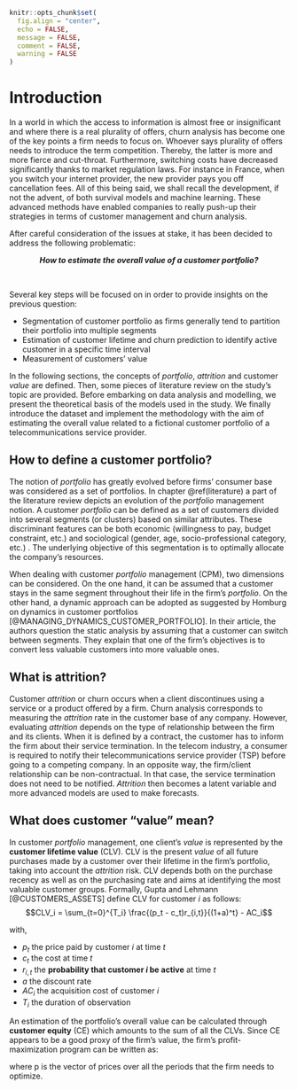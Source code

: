 ```r
knitr::opts_chunk$set(
  fig.align = "center", 
  echo = FALSE, 
  message = FALSE, 
  comment = FALSE, 
  warning = FALSE
)
```

# Introduction {#intro}

In a world in which the access to information is almost free or insignificant and where there is a real plurality of offers, churn analysis has become one of the key points a firm needs to focus on. Whoever says plurality of offers needs to introduce the term competition. Thereby, the latter is more and more fierce and cut-throat. Furthermore, switching costs have decreased significantly thanks to market regulation laws. For instance in France, when you switch your internet provider, the new provider pays you off cancellation fees. All of this being said, we shall recall the development, if not the advent, of both survival models and machine learning. These advanced methods have enabled companies to really push-up their strategies in terms of customer management and churn analysis.

After careful consideration of the issues at stake, it has been decided to address the following problematic: 

<center>
***How to estimate the overall value of a customer portfolio?***
</center>

<br/>

Several key steps will be focused on in order to provide insights on the previous question: 

- Segmentation of customer portfolio as firms generally tend to partition their portfolio into multiple segments
- Estimation of customer lifetime and churn prediction to identify active customer in a specific time interval 
- Measurement of customers' value

In the following sections, the concepts of *portfolio*, *attrition* and customer *value* are defined. Then, some pieces of literature review on the study's topic are provided. Before embarking on data analysis and modelling, we present the theoretical basis of the models used in the study. We finally introduce the dataset and implement the methodology with the aim of estimating the overall value related to a fictional customer portfolio of a telecommunications service provider. 


## How to define a customer portfolio? {#portfoliodef}

The notion of *portfolio* has greatly evolved before firms' consumer base was considered as a set of portfolios. In chapter \@ref(literature) a part of the literature review depicts an evolution of the *portfolio* management notion. A customer *portfolio* can be defined as a set of customers divided into several segments (or clusters) based on similar attributes. These discriminant features can be both economic (willingness to pay, budget constraint, etc.) and sociological (gender, age, socio-professional category, etc.) . The underlying objective of this segmentation is to optimally allocate the company's resources. 

When dealing with customer *portfolio* management (CPM), two dimensions can be considered. On the one hand, it can be assumed that a customer stays in the same segment throughout their life in the firm's *portfolio*. On the other hand, a dynamic approach can be adopted as suggested by Homburg on dynamics in customer portfolios [@MANAGING_DYNAMICS_CUSTOMER_PORTFOLIO]. In their article, the authors question the static analysis by assuming that a customer can switch between segments. They explain that one of the firm's objectives is to convert less valuable customers into more valuable ones. 

## What is attrition? {#attritiondef}

Customer *attrition* or churn occurs when a client discontinues using a service or a product offered by a firm. Churn analysis corresponds to measuring the *attrition* rate in the customer base of any company. However, evaluating *attrition* depends on the type of relationship between the firm and its clients. When it is defined by a contract, the customer has to inform the firm about their service termination. In the telecom industry, a consumer is required to notify their telecommunications service provider (TSP) before going to a competing company. In an opposite way, the firm/client relationship can be non-contractual. In that case, the service termination does not need to be notified. *Attrition* then becomes a latent variable and more advanced models are used to make forecasts. 

## What does customer "value" mean? {#valuedef}

In customer *portfolio* management, one client's *value* is represented by the **customer lifetime value** (CLV). CLV is the present *value* of all future purchases made by a customer over their lifetime in the firm's portfolio, taking into account the *attrition* risk. CLV depends both on the purchase recency as well as on the purchasing rate and aims at identifying the most valuable customer groups. Formally, Gupta and Lehmann [@CUSTOMERS_ASSETS] define CLV for customer $i$ as follows: 
$$CLV_i = \sum_{t=0}^{T_i} \frac{(p_t - c_t)r_{i,t}}{(1+a)^t} - AC_i$$

with, 

- $p_t$ the price paid by customer $i$ at time $t$
- $c_t$ the cost at time $t$
- $r_{i,t}$ the **probability that customer $i$ be active** at time $t$
- $a$ the discount rate
- $AC_i$ the acquisition cost of customer $i$
- $T_i$ the duration of observation

An estimation of the portfolio's overall value can be calculated through **customer equity** (CE) which amounts to the sum of all the CLVs. Since CE appears to be a good proxy of the firm's value, the firm's profit-maximization program can be written as: 

\begin{equation}
\begin{aligned}
\max_{\mathrm{p}} \quad & \textrm{CE} = \sum_{i=1}^{N} \sum_{t=0}^{T_i} \frac{(p_t - c_t)r_{i,t}}{(1+a)^t} - AC_i\\
\textrm{s.t.} \quad & r_{i,t} \in [0, 1]\\
  &p_t > c_t    \\
\end{aligned}
(\#eq:maxprofit)
\end{equation}

where $\mathrm{p}$ is the vector of prices over all the periods that the firm needs to optimize. 



